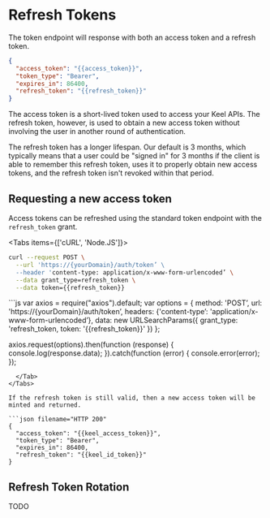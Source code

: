 # Refresh Tokens

The token endpoint will response with both an access token and a refresh token.  

```json filename="HTTP 200"
{
  "access_token": "{{access_token}}",
  "token_type": "Bearer",
  "expires_in": 86400,
  "refresh_token": "{{refresh_token}}"
}
```

The access token is a short-lived token used to access your Keel APIs.  The refresh token, however, is used to obtain a new access token without involving the user in another round of authentication.

The refresh token has a longer lifespan.  Our default is 3 months, which typically means that a user could be "signed in" for 3 months if the client is able to remember this refresh token, uses it to properly obtain new access tokens, and the refresh token isn't revoked within that period.

## Requesting a new access token

Access tokens can be refreshed using the standard token endpoint with the `refresh_token` grant.


<Tabs items={['cURL', 'Node.JS']}>
  <Tab>
```bash
curl --request POST \
  --url 'https://{yourDomain}/auth/token’ \
  --header 'content-type: application/x-www-form-urlencoded’ \
  --data grant_type=refresh_token \
  --data token={{refresh_token}}
```
  </Tab>
  <Tab>
```js
var axios = require("axios").default;
var options = {
  method: 'POST’,
  url: 'https://{yourDomain}/auth/token’,
  headers: {'content-type’: 'application/x-www-form-urlencoded’},
  data: new URLSearchParams({
    grant_type: 'refresh_token,
    token: '{{refresh_token}}'
  })
};

axios.request(options).then(function (response) {
  console.log(response.data);
}).catch(function (error) {
  console.error(error);
});
```
  </Tab>
</Tabs>

If the refresh token is still valid, then a new access token will be minted and returned.

```json filename="HTTP 200"
{
  "access_token": "{{keel_access_token}}",
  "token_type": "Bearer",
  "expires_in": 86400,
  "refresh_token": "{{keel_id_token}}"
}
```

## Refresh Token Rotation

TODO